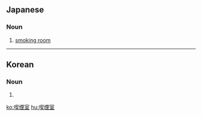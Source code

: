 ==Japanese==
{{ja-kanjitab|きつ|えん|しつ|yomi=on}}

===Noun===
{{ja-noun|きつえんしつ}}

# [[smoking room]]

----

==Korean==
{{ko-hanjatab}}

===Noun===
{{ko-noun|hangeul=끽연실}}

# {{hanja form of|끽연실|smoking room}}

[[ko:喫煙室]]
[[hu:喫煙室]]